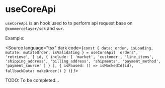 
<Meta title="Getting Started/useCoreApi"></Meta>

# useCoreApi

`useCoreApi` is an hook used to to perform api request base on `@commercelayer/sdk` and `swr`.

Example:

<Source
  language="tsx"
  dark
  code={`
const {
  data: order,
  isLoading,
  mutate: mutateOrder,
  isValidating
} = useCoreApi(
  'orders',
  'retrieve',
  [
    id,
    {
      include: [
        'market',
        'customer',
        'line_items',
        'shipping_address',
        'billing_address',
        'shipments',
        'payment_method',
        'payment_source'
      ]
    }
  ],
  {
    isPaused: () => isMockedId(id),
    fallbackData: makeOrder()
  }
)
`} />


TODO: To be completed...
